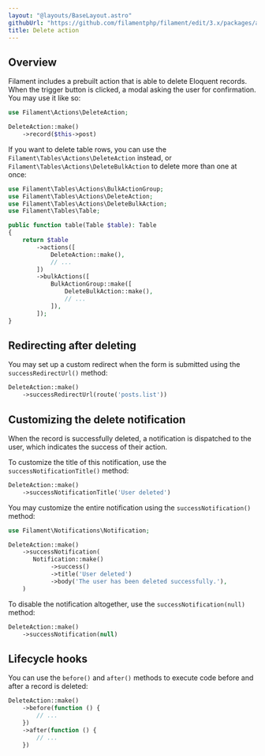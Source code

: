 ```yaml
---
layout: "@layouts/BaseLayout.astro"
githubUrl: "https://github.com/filamentphp/filament/edit/3.x/packages/actions/docs/07-prebuilt-actions/04-delete.md"
title: Delete action
---
```


## Overview

Filament includes a prebuilt action that is able to delete Eloquent records. When the trigger button is clicked, a modal asking the user for confirmation. You may use it like so:

```php
use Filament\Actions\DeleteAction;

DeleteAction::make()
    ->record($this->post)
```

If you want to delete table rows, you can use the `Filament\Tables\Actions\DeleteAction` instead, or `Filament\Tables\Actions\DeleteBulkAction` to delete more than one at once:

```php
use Filament\Tables\Actions\BulkActionGroup;
use Filament\Tables\Actions\DeleteAction;
use Filament\Tables\Actions\DeleteBulkAction;
use Filament\Tables\Table;

public function table(Table $table): Table
{
    return $table
        ->actions([
            DeleteAction::make(),
            // ...
        ])
        ->bulkActions([
            BulkActionGroup::make([
                DeleteBulkAction::make(),
                // ...
            ]),
        ]);
}
```

## Redirecting after deleting

You may set up a custom redirect when the form is submitted using the `successRedirectUrl()` method:

```php
DeleteAction::make()
    ->successRedirectUrl(route('posts.list'))
```

## Customizing the delete notification

When the record is successfully deleted, a notification is dispatched to the user, which indicates the success of their action.

To customize the title of this notification, use the `successNotificationTitle()` method:

```php
DeleteAction::make()
    ->successNotificationTitle('User deleted')
```

You may customize the entire notification using the `successNotification()` method:

```php
use Filament\Notifications\Notification;

DeleteAction::make()
    ->successNotification(
       Notification::make()
            ->success()
            ->title('User deleted')
            ->body('The user has been deleted successfully.'),
    )
```

To disable the notification altogether, use the `successNotification(null)` method:

```php
DeleteAction::make()
    ->successNotification(null)
```

## Lifecycle hooks

You can use the `before()` and `after()` methods to execute code before and after a record is deleted:

```php
DeleteAction::make()
    ->before(function () {
        // ...
    })
    ->after(function () {
        // ...
    })
```

